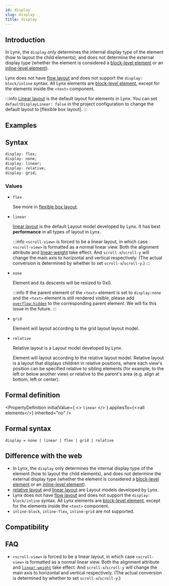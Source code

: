 ```yaml
---
id: display
slug: display
title: display
---
```



## Introduction

In Lynx, the `display` only determines the internal display type of the element (how to layout the child elements), and does not determine the external display type (whether the element is considered a [block-level element](https://developer.mozilla.org/en-US/docs/Glossary/Block-level_content) or an [inline-level element](https://developer.mozilla.org/en-US/docs/Glossary/Inline-level_content)).

Lynx does not have [flow layout](https://developer.mozilla.org/en-US/docs/Web/CSS/CSS_flow_layout) and does not support the `display: block/inline` syntax. All Lynx elements are [block-level element](https://developer.mozilla.org/en-US/docs/Glossary/Block-level_content), except for the elements inside the `<text>` component.

:::info
[Linear layout](guide/ui/layout/linear-layout.mdx) is the default layout for elements in Lynx. You can set `defaultDisplayLinear: false` in the project configuration to change the default layout to [flexible box layout].
:::

## Examples


<Go
  example="css-api"
  entry="src/display"
  defaultFile="src/display/App.tsx"
  img="https://lf-lynx.tiktok-cdns.com/obj/lynx-artifacts-oss-sg/lynx-website/assets/doc/css/display.jpg"
  defaultEntryFile="dist/display.lynx.bundle"
  entry="src/display"
/>

## Syntax

```css
display: flex;
display: none;
display: linear;
display: relative;
display: grid;
```

### Values

- `flex`

  See more in [flexible box layout](guide/ui/layout/flexible-box-layout.mdx).

- `linear`

  [linear layout](guide/ui/layout/linear-layout.mdx) is the default Layout model developed by Lynx. It has best **performance** in all types of layout in Lynx.

  :::info
  `<scroll-view>` is forced to be a linear layout, in which case `<scroll-view>` is formatted as a normal linear view. Both the alignment attribute and [linear-weight](./linear-weight) take effect. And `scroll-x`/`scroll-y` will change the main axis to horizontal and vertical respectively. (The actual conversion is determined by whether to set `scroll-x`/`scroll-y`.)
  :::

- `none`

  Element and its descents will be resized to 0x0.

  :::info
  If the parent element of the `<text>` element is set to `display:none` and the `<text>` element is still rendered visible, please add [`overflow:hidden`](./overflow) to the corresponding parent element. We will fix this issue in the future.
  :::

- `grid`

  Element will layout according to the grid layout layout model.

- `relative`

  Relative layout is a Layout model developed by Lynx.

  Element will layout according to the relative layout model. Relative layout is a layout that displays children in relative positions, where each view's position can be specified relative to sibling elements (for example, to the left or below another view) or relative to the parent's area (e.g. align at bottom, left or center).

## Formal definition


<PropertyDefinition
  initialValue={
    <>
      <code>linear</code>
    </>
  }
  appliesTo={<>all elements</>}
  inherited="no"
/>

## Formal syntax

```
display = none | linear | flex | grid | relative
```

## Difference with the web

- In Lynx, the `display` only determines the internal display type of the element (how to layout the child elements), and does not determine the external display type (whether the element is considered a [block-level element](https://developer.mozilla.org/en-US/docs/Glossary/Block-level_content) or an [inline-level element](https://developer.mozilla.org/en-US/docs/Glossary/Inline-level_content)).
- [relative layout](guide/ui/layout/relative-layout.mdx) and [linear layout](guide/ui/layout/linear-layout.mdx) are Layout models developed by Lynx.
- Lynx does not have [flow layout](https://developer.mozilla.org/en-US/docs/Web/CSS/CSS_flow_layout) and does not support the `display: block/inline` syntax. All Lynx elements are [block-level element](https://developer.mozilla.org/en-US/docs/Glossary/Block-level_content), except for the elements inside the `<text>` component.
- `inline-block`, `inline-flex`, `inline-grid` are not supported.

## Compatibility


<LegacyCompatTable metadata="css/properties/display" />

## FAQ

- `<scroll-view>` is forced to be a linear layout, in which case `<scroll-view>` is formatted as a normal linear view. Both the alignment attribute and [`linear-weight`](./linear-weight) take effect. And `scroll-x`/`scroll-y` will change the main axis to horizontal and vertical respectively. (The actual conversion is determined by whether to set `scroll-x`/`scroll-y`.)
